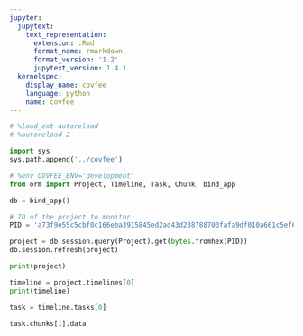 ```yaml
---
jupyter:
  jupytext:
    text_representation:
      extension: .Rmd
      format_name: rmarkdown
      format_version: '1.2'
      jupytext_version: 1.4.1
  kernelspec:
    display_name: covfee
    language: python
    name: covfee
---
```


```python
# %load_ext autoreload
# %autoreload 2
```

```python
import sys
sys.path.append('../covfee')
```

```python
# %env COVFEE_ENV='development'
from orm import Project, Timeline, Task, Chunk, bind_app
```

```python
db = bind_app()
```

```python
# ID of the project to monitor
PID = 'a73f9e55c5cbf0c166eba3915845ed2ad43d238788703fafa9df010a661c5ef6'
```

```python
project = db.session.query(Project).get(bytes.fromhex(PID))
db.session.refresh(project)
```

```python
print(project)
```

```python
timeline = project.timelines[0]
print(timeline)
```

```python
task = timeline.tasks[0]
```

```python
task.chunks[1].data
```

```python

```
